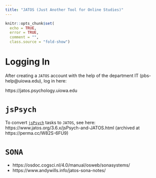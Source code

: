 ```yaml
---
title: "JATOS (Just Another Tool for Online Studies)"
---
```


```r
knitr::opts_chunk$set(
  echo = TRUE,
  error = TRUE,
  comment = "",
  class.source = "fold-show")
```

# Logging In

After creating a `JATOS` account with the help of the department IT (pbs-help@uiowa.edu), log in here:

https://jatos.psychology.uiowa.edu

# `jsPsych`

To convert [`jsPsych`](jsPsych.html) tasks to `JATOS`, see here:
https://www.jatos.org/3.6.x/jsPsych-and-JATOS.html (archived at https://perma.cc/W82S-6FU9)

# `SONA`

- https://osdoc.cogsci.nl/4.0/manual/osweb/sonasystems/
- https://www.andywills.info/jatos-sona-notes/
